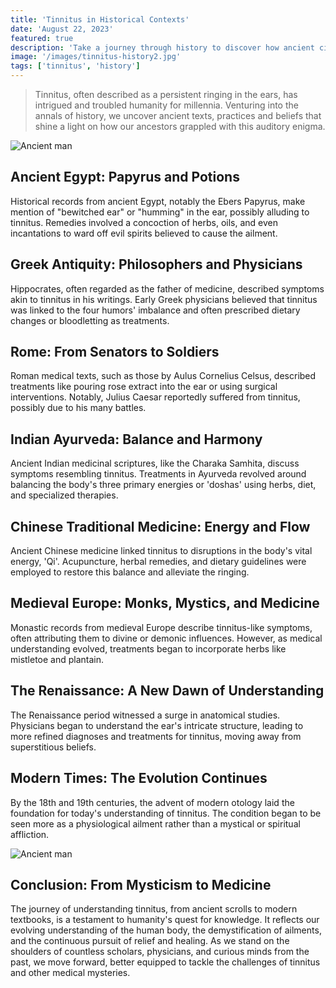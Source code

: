 ```yaml
---
title: 'Tinnitus in Historical Contexts'
date: 'August 22, 2023'
featured: true
description: 'Take a journey through history to discover how ancient civilizations understood and interpreted tinnitus in their cultures.'
image: '/images/tinnitus-history2.jpg'
tags: ['tinnitus', 'history']
---
```


<Blockquote>
  Tinnitus, often described as a persistent ringing in the ears, has intrigued
  and troubled humanity for millennia. Venturing into the annals of history, we
  uncover ancient texts, practices and beliefs that shine a light on how our
  ancestors grappled with this auditory enigma.
</Blockquote>

<Image src="/images/tinnitus-history2.jpg" alt="Ancient man" />

## <Highlighter>Ancient Egypt: Papyrus and Potions</Highlighter>

Historical records from ancient Egypt, notably the Ebers Papyrus, make mention of "bewitched ear" or "humming" in the ear, possibly alluding to tinnitus. Remedies involved a concoction of herbs, oils, and even incantations to ward off evil spirits believed to cause the ailment.

<AdComponent />

## <Highlighter>Greek Antiquity: Philosophers and Physicians</Highlighter>

Hippocrates, often regarded as the father of medicine, described symptoms akin to tinnitus in his writings. Early Greek physicians believed that tinnitus was linked to the four humors' imbalance and often prescribed dietary changes or bloodletting as treatments.

## <Highlighter>Rome: From Senators to Soldiers</Highlighter>

Roman medical texts, such as those by Aulus Cornelius Celsus, described treatments like pouring rose extract into the ear or using surgical interventions. Notably, Julius Caesar reportedly suffered from tinnitus, possibly due to his many battles.

## <Highlighter>Indian Ayurveda: Balance and Harmony</Highlighter>

Ancient Indian medicinal scriptures, like the Charaka Samhita, discuss symptoms resembling tinnitus. Treatments in Ayurveda revolved around balancing the body's three primary energies or 'doshas' using herbs, diet, and specialized therapies.

<AdComponent />

## <Highlighter>Chinese Traditional Medicine: Energy and Flow</Highlighter>

Ancient Chinese medicine linked tinnitus to disruptions in the body's vital energy, 'Qi'. Acupuncture, herbal remedies, and dietary guidelines were employed to restore this balance and alleviate the ringing.

## <Highlighter>Medieval Europe: Monks, Mystics, and Medicine</Highlighter>

Monastic records from medieval Europe describe tinnitus-like symptoms, often attributing them to divine or demonic influences. However, as medical understanding evolved, treatments began to incorporate herbs like mistletoe and plantain.

## <Highlighter>The Renaissance: A New Dawn of Understanding</Highlighter>

The Renaissance period witnessed a surge in anatomical studies. Physicians began to understand the ear's intricate structure, leading to more refined diagnoses and treatments for tinnitus, moving away from superstitious beliefs.

<AdComponent />

## <Highlighter>Modern Times: The Evolution Continues</Highlighter>

By the 18th and 19th centuries, the advent of modern otology laid the foundation for today's understanding of tinnitus. The condition began to be seen more as a physiological ailment rather than a mystical or spiritual affliction.

<Image src="/images/tinnitus-history.jpg" alt="Ancient man" />

## <Highlighter>Conclusion: From Mysticism to Medicine</Highlighter>

The journey of understanding tinnitus, from ancient scrolls to modern textbooks, is a testament to humanity's quest for knowledge. It reflects our evolving understanding of the human body, the demystification of ailments, and the continuous pursuit of relief and healing. As we stand on the shoulders of countless scholars, physicians, and curious minds from the past, we move forward, better equipped to tackle the challenges of tinnitus and other medical mysteries.
